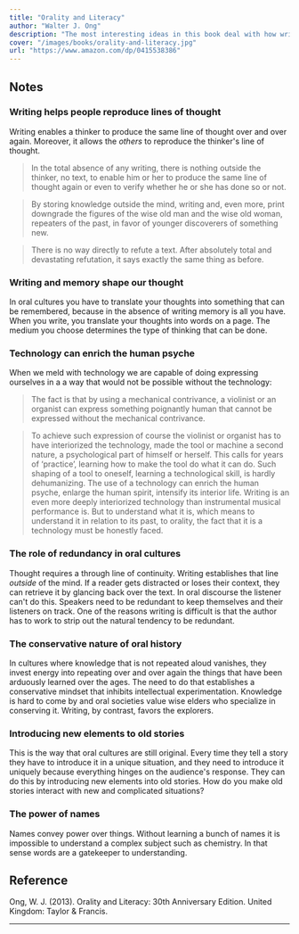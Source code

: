 ```yaml
---
title: "Orality and Literacy"
author: "Walter J. Ong"
description: "The most interesting ideas in this book deal with how writing as a technology influences the way we think. I was fascinated by the exploration of oral cultures and how they have to think and structure their communication differently in the absence of writing."
cover: "/images/books/orality-and-literacy.jpg"
url: "https://www.amazon.com/dp/0415538386"
---
```


## Notes

### Writing helps people reproduce lines of thought

Writing enables a thinker to produce the same line of thought over and over again. Moreover, it allows the _others_ to reproduce the thinker's line of thought.

> In the total absence of any writing, there is nothing outside the thinker, no text, to enable him or her to produce the same line of thought again or even to verify whether he or she has done so or not.

> By storing knowledge outside the mind, writing and, even more, print downgrade the figures of the wise old man and the wise old woman, repeaters of the past, in favor of younger discoverers of something new.

> There is no way directly to refute a text. After absolutely total and devastating refutation, it says exactly the same thing as before.

### Writing and memory shape our thought

In oral cultures you have to translate your thoughts into something that can be remembered, because in the absence of writing memory is all you have. When you write, you translate your thoughts into words on a page. The medium you choose determines the type of thinking that can be done.

### Technology can enrich the human psyche

When we meld with technology we are capable of doing expressing ourselves in a a way that would not be possible without the technology:

> The fact is that by using a mechanical contrivance, a violinist or an organist can express something poignantly human that cannot be expressed without the mechanical contrivance.

> To achieve such expression of course the violinist or organist has to have interiorized the technology, made the tool or machine a second nature, a psychological part of himself or herself. This calls for years of ‘practice’, learning how to make the tool do what it can do. Such shaping of a tool to oneself, learning a technological skill, is hardly dehumanizing. The use of a technology can enrich the human psyche, enlarge the human spirit, intensify its interior life. Writing is an even more deeply interiorized technology than instrumental musical performance is. But to understand what it is, which means to understand it in relation to its past, to orality, the fact that it is a technology must be honestly faced.

### The role of redundancy in oral cultures

Thought requires a through line of continuity. Writing establishes that line _outside_ of the mind. If a reader gets distracted or loses their context, they can retrieve it by glancing back over the text. In oral discourse the listener can't do this. Speakers need to be redundant to keep themselves and their listeners on track. One of the reasons writing is difficult is that the author has to work to strip out the natural tendency to be redundant.

### The conservative nature of oral history

In cultures where knowledge that is not repeated aloud vanishes, they invest energy into repeating over and over again the things that have been arduously learned over the ages. The need to do that establishes a conservative mindset that inhibits intellectual experimentation. Knowledge is hard to come by and oral societies value wise elders who specialize in conserving it. Writing, by contrast, favors the explorers.

### Introducing new elements to old stories

This is the way that oral cultures are still original. Every time they tell a story they have to introduce it in a unique situation, and they need to introduce it uniquely because everything hinges on the audience's response. They can do this by introducing new elements into old stories. How do you make old stories interact with new and complicated situations?

### The power of names

Names convey power over things. Without learning a bunch of names it is impossible to understand a complex subject such as chemistry. In that sense words are a gatekeeper to understanding.

<HrSection />

## Reference

Ong, W. J. (2013). Orality and Literacy: 30th Anniversary Edition. United Kingdom: Taylor & Francis.

---
